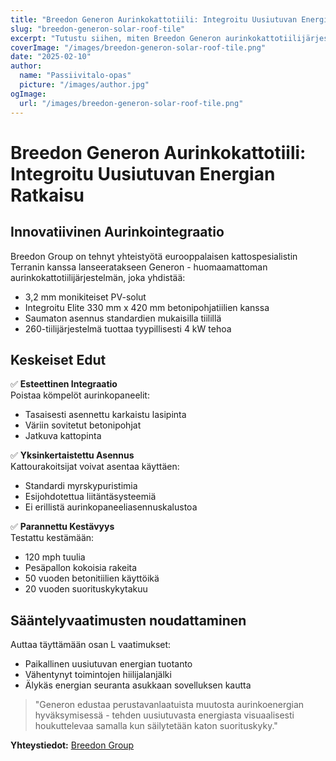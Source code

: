 ```yaml
---
title: "Breedon Generon Aurinkokattotiili: Integroitu Uusiutuvan Energian Ratkaisu"
slug: "breedon-generon-solar-roof-tile"
excerpt: "Tutustu siihen, miten Breedon Generon aurinkokattotiilijärjestelmä yhdistää uusiutuvan energian tuotannon perinteiseen kattokäyttöön."
coverImage: "/images/breedon-generon-solar-roof-tile.png"
date: "2025-02-10"
author:
  name: "Passiivitalo-opas"
  picture: "/images/author.jpg"
ogImage:
  url: "/images/breedon-generon-solar-roof-tile.png"
---
```


# Breedon Generon Aurinkokattotiili: Integroitu Uusiutuvan Energian Ratkaisu

## Innovatiivinen Aurinkointegraatio

Breedon Group on tehnyt yhteistyötä eurooppalaisen kattospesialistin Terranin kanssa lanseeratakseen Generon - huomaamattoman aurinkokattotiilijärjestelmän, joka yhdistää:

- 3,2 mm monikiteiset PV-solut
- Integroitu Elite 330 mm x 420 mm betonipohjatiilien kanssa
- Saumaton asennus standardien mukaisilla tiilillä
- 260-tiilijärjestelmä tuottaa tyypillisesti 4 kW tehoa

## Keskeiset Edut

✅ **Esteettinen Integraatio**  
Poistaa kömpelöt aurinkopaneelit:
- Tasaisesti asennettu karkaistu lasipinta
- Väriin sovitetut betonipohjat
- Jatkuva kattopinta

✅ **Yksinkertaistettu Asennus**  
Kattourakoitsijat voivat asentaa käyttäen:
- Standardi myrskypuristimia
- Esijohdotettua liitäntäsysteemiä
- Ei erillistä aurinkopaneeliasennuskalustoa

✅ **Parannettu Kestävyys**  
Testattu kestämään:
- 120 mph tuulia
- Pesäpallon kokoisia rakeita
- 50 vuoden betonitiilien käyttöikä
- 20 vuoden suorituskykytakuu

## Sääntelyvaatimusten noudattaminen

Auttaa täyttämään osan L vaatimukset:
- Paikallinen uusiutuvan energian tuotanto
- Vähentynyt toimintojen hiilijalanjälki
- Älykäs energian seuranta asukkaan sovelluksen kautta

> "Generon edustaa perustavanlaatuista muutosta aurinkoenergian hyväksymisessä - tehden uusiutuvasta energiasta visuaalisesti houkuttelevaa samalla kun säilytetään katon suorituskyky."  

**Yhteystiedot:** [Breedon Group](https://www.breedongroup.com)